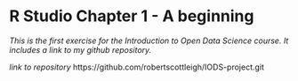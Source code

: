 # R Studio Chapter 1 - A beginning

*This is the first exercise for the Introduction to Open Data Science course. It includes a link to my github repository. *


*link to repository*
https://github.com/robertscottleigh/IODS-project.git
